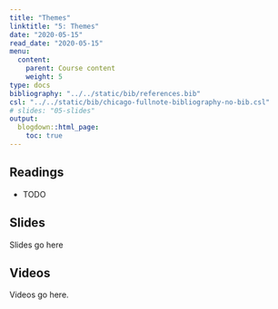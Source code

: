 ```yaml
---
title: "Themes"
linktitle: "5: Themes"
date: "2020-05-15"
read_date: "2020-05-15"
menu:
  content:
    parent: Course content
    weight: 5
type: docs
bibliography: "../../static/bib/references.bib"
csl: "../../static/bib/chicago-fullnote-bibliography-no-bib.csl"
# slides: "05-slides"
output:
  blogdown::html_page:
    toc: true
---
```


## Readings

- TODO


## Slides

Slides go here


## Videos

Videos go here.
